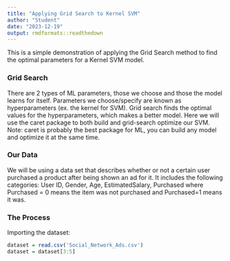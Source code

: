 ```yaml
---
title: "Applying Grid Search to Kernel SVM"
author: "Student"
date: "2023-12-19"
output: rmdformats::readthedown
---
```

This is a simple demonstration of applying the Grid Search method to find the optimal parameters for a Kernel SVM model. 

### Grid Search
There are 2 types of ML parameters, those we choose and those the model learns for itself. Parameters we choose/specify are known as hyperparameters (ex. the kernel for SVM). Grid search finds the optimal values for the hyperparameters, which makes a better model. Here we will use the caret package to both build and grid-search optimize our SVM. Note: caret is probably the best package for ML, you can build any model and optimize it at the same time.

### Our Data
We will be using a data set that describes whether or not a certain user purchased a product after being shown an ad for it. It includes the following categories: User ID, Gender, Age, EstimatedSalary, Purchased where Purchased = 0 means the item was not purchased and Purchased=1 means it was. 

### The Process
Importing the dataset:
```r
dataset = read.csv('Social_Network_Ads.csv')
dataset = dataset[3:5]
```
